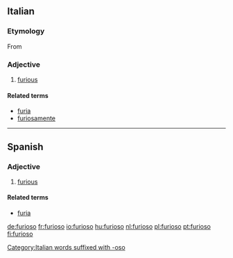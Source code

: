 ==Italian==
===Etymology===
From {{etyl|la|it}} {{term|furiosus|lang=la}}

===Adjective===
{{it-adj|furios}}

# [[furious]]

====Related terms====
*[[furia]]
*[[furiosamente]]

[[Category:Italian words suffixed with -oso]]

----

==Spanish==

===Adjective===
{{es-adj|f=furiosa}}

# [[furious]]

====Related terms====
*[[furia]]

[[de:furioso]]
[[fr:furioso]]
[[io:furioso]]
[[hu:furioso]]
[[nl:furioso]]
[[pl:furioso]]
[[pt:furioso]]
[[fi:furioso]]